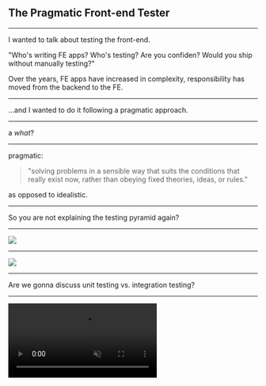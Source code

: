 


## The Pragmatic Front-end Tester

---


I wanted to talk about testing the front-end.

<Notes>
  "Who's writing FE apps? Who's testing? Are you confiden? Would you ship
  without manually testing?"

Over the years, FE apps have increased in complexity, responsibility has moved 
from the backend to the FE. 
</Notes>

---

...and I wanted to do it following a pragmatic approach.

---

a _what_?

---

pragmatic:

> "solving problems in a sensible way that suits the conditions that really exist now, rather than obeying fixed theories, ideas, or rules."

<Appear>

as opposed to idealistic.

</Appear>

---

So you are not explaining the testing pyramid again?

---

<Invert>

<Image src="images/pyramid-1.png" size="contain" />

</Invert>

---

<Invert>

<Image src="images/illuminati.png" size="contain" />

</Invert>

---

Are we gonna discuss unit testing vs. integration testing?

---

<video controls muted src="images/unit-vs-int.mp4" />

---

# 👋

## Adrià Fontcuberta

Senior(?) Front-end Engineer @ Holaluz

`afontcu.dev` &nbsp;&nbsp;·&nbsp;&nbsp; `@afontcu_` &nbsp;&nbsp;·&nbsp;&nbsp; `npx afontcu`

<Notes>Holaluz: We sell electricity that is from 100% renewable sources</Notes>

---

## Disclaimer

I work on front-end applications.

This is my experience, so YMMV.

<Notes>
  Not Node. Not libraries. Not frameworks.
</Notes>

---

Let's say I'm developing an app.

---

What should I test? There's a lot of stuff.

---

Divide and conquer: focus on business value.

---

# Demo time!

---

Noticed something weird?

<Notes>Would you feel comfortable?</Notes>

---

Input &rarr; **Function** &rarr; Output

---

```js
const sum = (a, b) => a + b

test('sum', () => {
  expect(sum(1, 2)).toBe(3)
})
```

---

Input &rarr; **Function** &rarr; Output

---

Input &rarr; **Component** &rarr; Output

---

### There are only two types of inputs

<Appear>

Props

User interactions

</Appear>

<Notes>
  Component UI as a contract for tests.

  Props as a "public API".
</Notes>

---

### There are only two types of outputs

<Appear>

HTML elements (DOM)

Side effects (events, network requests...)

</Appear>

<Notes>
  User interactions instead of calling methods.
  
  If you are getting data from store or passing them as props, don't check if
the data has been assigned to vm, check data is displayed in the DOM instead.

</Notes>

---

```js
// Act
wrapper.setData({ power: 80 })
wrapper.vm.handleSubmit()

// Assert
expect(wrapper.vm.power).toBe(80)
expect(wrapper.vm.error).toBe('80 is an invalid power!')
```

---

## ⚠️ Implementation details ⚠️

---

<Appear>

Your test does something its **consumers** won't.

Your test breaks on **refactor**.

</Appear>


<Notes>
  If test is doing something different from user & developer, it becomes a third
  consumer.
  User: input interactions, output side effects
  Dev: input props, output elements, event

  Refactor: changing internal implementation without modifying external behavior.

  Exemple canviar nom de mètode.

  This undermines our confidence in testing. They fail at random times.
</Notes>

---

Pragmatic front-end testers need **pragmatic testing toolbelts**.

<Notes>
  Tools that focus on inputs (props, interactions) and outputs (DOM, side effects).
</Notes>

---

`vue-testing-library`

<Notes>

Built on top of vue test utils. Hides methods that get you closer to testing
implementation details, while providing user-focused helpers.

If you want to avoid impl details, use tools that help you out.

Helps you querying for nodes similarly to how users would find them.

</Notes>

---

`vue-testing-library` but also

`dom-testing-library`

`react-testing-library`

`cypress-testing-library`


<Notes>

Different environments, same queries and API. One less thing to learn.

</Notes>

---

[testing-library.com](https://testing-library.com)

---

### In short:

> “The more your tests resemble the way your software is used, the more confidence they can give you.”

[Kent C. Dodds](https://twitter.com/kentcdodds/status/977018512689455106)

---

# Let's try again!

---

"Hm, that's an integration test because potatoes"

"Well, actually, you are writing unit tests, then"

---

<Image src="images/like-i-care.gif" size="contain" />

---

I decided to call them **component tests**

#  🤷‍♀️

<Notes>
  Because I always test components the same way :D

  Notice how we didn't even discuss shallow rendering.
</Notes>

---

## Is that enough?

_(spoiler: no)_

---

Can we get **closer to the user**?

Can we improve the **Developer Experience**?

---

# Enter Cypress ❤️

<Notes>
  Is an amazing tool to write end-to-end tests. It can test anything that runs
  on a browser (including Vue).

  It includes a ton of tools and features out-of-the-box: mocking/stubbing,
  assertions, DOM selectors...

  Focus on DX.
</Notes>

---

# Demo time!

---

Hey, Adri.

Why would I write component tests if I can use Cypress?

---

That's a pretty good question.

---

<p style={{textAlign:'left'}}>Component tests tend to be **cheaper**</p>

<p style={{textAlign:'left'}}>Component tests tend to be **faster**</p>

<p style={{textAlign:'left'}}>Component tests tend to be **more focused**</p>

<Notes>
  Cheaper to write and run.
  
  Better balance between cost, confidence and scope.

However, we are kinda getting there with tools such as Cypress.
</Notes>

---

## a pragmatic approach

I'd use Cypress to cover common happy paths.

I'd add a bunch of **component tests** to test critical parts and edge cases.

---

Oh... poor little unit tests 😢

---

## Where are unit tests useful

Helper utilities

Entities, Value Objects...

Vuex getters / mutations

<Notes>
  So, mostly plain JS files with pure functions.

Vuex actions to help you develop: they usually contain a heavy chunk of logic.
Tests will help you reason about that logic.

</Notes>

---

Mate, what about Vuex Actions?

---

I kinda treat them as "use cases".

I'd write unit tests to inform my design.

<Notes>
  Main focus is coming up with a better design. Avoiding regressions is a nice
  side effect.
</Notes>

---

General tips for the pragmatic (front-end) tester

---

# tip #1 

Use **Eslint**. Seriously, it is a testing tool.

Then, turn off the stylistic rules and install Prettier.

---

# tip #2

You found a bug? Great. 👍

<Appear>

Now, **write a test before** fixing it and watch it fail.

Then fix it. Make sure the bug stays dead.

</Appear>

---

# tip #3

Having a hard time testing a piece of code? Do you need to mock half the app? That's a bad smell.

<Appear>

If it's hard to test, it's probably **doing too much**.

If it's doing to much, it's probably hard to **understand**.

If it's hard to understand, it's hard to **maintain**.

</Appear>

<Notes>
  Testing higlights pieces of code that could use some refactor.

If a test inflicts pain, we tend to blame the test - even when the root cause is in the code's design.
</Notes>

---

wrapping up.

---

<Appear>

Write tests, but **not too many**. Focus on ROI.

Add **component** tests for critical/complex components.

Add **e2e** tests with Cypress to test happy paths.

Add fast **unit** tests for small modules and functions.

</Appear>

---

### To read more

https://github.com/afontcu/awesome-learning#testing

---

# Thank you! 👋

`afontcu.dev` &nbsp;&nbsp;·&nbsp;&nbsp; `@afontcu_` &nbsp;&nbsp;·&nbsp;&nbsp; `npx afontcu`

---

### oh btw we r hiring k thx bye 👋

👉 http://tiny.cc/holaluz-frontend 👈

_(more openings at: https://holaluz.com/jobs)_
